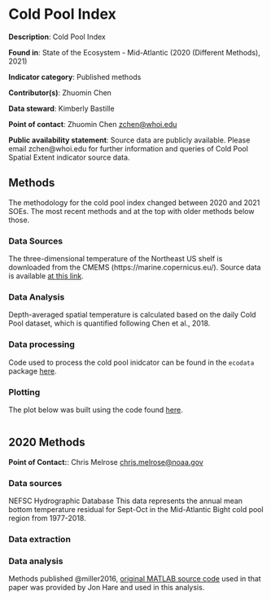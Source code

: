 # Cold Pool Index

**Description**: Cold Pool Index

**Found in**: State of the Ecosystem - Mid-Atlantic (2020 (Different Methods), 2021)

**Indicator category**: Published methods

**Contributor(s)**: Zhuomin Chen
  
**Data steward**: Kimberly Bastille 
  
**Point of contact**: Zhuomin Chen <zchen@whoi.edu>
  
**Public availability statement**: Source data are publicly available. Please email zchen@whoi.edu for further information and queries of Cold Pool Spatial Extent indicator source data.

## Methods
The methodology for the cold pool index changed between 2020 and 2021 SOEs. The most recent methods and at the top with older methods below those.

### Data Sources
The three-dimensional temperature of the Northeast US shelf is downloaded from the CMEMS (https://marine.copernicus.eu/). Source data is available [at this link](https://resources.marine.copernicus.eu/?option=com_csw&task=results?option=com_csw&view=details&product_id=GLOBAL_REANALYSIS_PHY_001_030).

### Data Analysis
Depth-averaged spatial temperature is calculated based on the daily Cold Pool dataset, which is quantified following Chen et al., 2018.

### Data processing

Code used to process the cold pool inidcator can be found in the `ecodata` package [here](https://github.com/NOAA-EDAB/ecodata/blob/master/data-raw/get_cold_pool.R). 

### Plotting
The plot below was built using the code found
[here](https://github.com/NOAA-EDAB/ecodata/blob/master/chunk-scripts/LTL.Rmd-cold_pool_map.R). 

```r
```


## 2020 Methods
**Point of Contact:**: Chris Melrose <chris.melrose@noaa.gov>

### Data sources
NEFSC Hydrographic Database
This data represents the annual mean bottom temperature residual for Sept-Oct in the Mid-Atlantic Bight cold pool region from 1977-2018.

### Data extraction 


### Data analysis
Methods published @miller2016, [original MATLAB source code](https://github.com/NOAA-EDAB/tech-doc/tree/master/R/stored_scripts/cold_pool_analysis.txt) used in that paper was provided by Jon Hare and used in this analysis.

